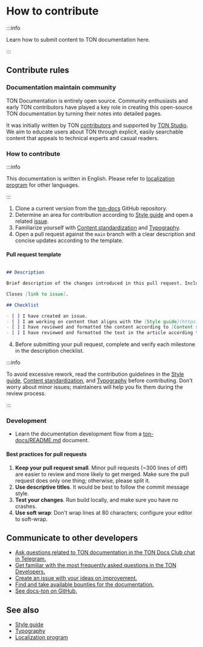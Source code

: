 # How to contribute

:::info

Learn how to submit content to TON documentation here.

:::

## Contribute rules

### Documentation maintain community

TON Documentation is entirely open source. Community enthusiasts and early TON contributors have played a key role in creating this open-source TON documentation by turning their notes into detailed pages.

It was initially written by TON [contributors](/v3/contribute/maintainers/) and supported by [TON Studio](https://tonstudio.io/).
We aim to educate users about TON through explicit, easily searchable content that appeals to technical experts and casual readers.


### How to contribute

:::info

This documentation is written in English. Please refer to [localization program](/v3/contribute/localization-program/how-to-contribute/) for other languages.

:::

1. Clone a current version from the [ton-docs](https://github.com/ton-community/ton-docs) GitHub repository.
1. Determine an area for contribution according to [Style guide](/v3/contribute/style-guide/) and open a related [issue](https://github.com/ton-community/ton-docs/issues).
2. Familiarize yourself with [Content standardization](/v3/contribute/content-standardization/) and [Typography](/v3/contribute/typography/).
3. Open a pull request against the `main` branch with a clear description and concise updates according to the template.

#### Pull request template

```md

## Description

Brief description of the changes introduced in this pull request. Include any relevant issue numbers or links.

Closes [link to issue].

## Checklist

- [ ] I have created an issue.
- [ ] I am working on content that aligns with the [Style guide](https://docs.ton.org/v3/contribute/style-guide/).
- [ ] I have reviewed and formatted the content according to [Content standardization](https://docs.ton.org/v3/contribute/content-standardization/).
- [ ] I have reviewed and formatted the text in the article according to [Typography](https://docs.ton.org/v3/contribute/typography/).

```
4. Before submitting your pull request, complete and verify each milestone in the description checklist.

:::info

To avoid excessive rework, read the contribution guidelines in the [Style guide](/v3/contribute/style-guide/), [Content standardization](/v3/contribute/content-standardization/), and [Typography](/v3/contribute/typography/) before contributing. Don't worry about minor issues; maintainers will help you fix them during the review process.

:::

### Development

- Learn the documentation development flow from a [ton-docs/README.md](https://github.com/ton-community/ton-docs?tab=readme-ov-file#set-up-your-environment-%EF%B8%8F) document.

#### Best practices for pull requests

1. **Keep your pull request small**. Minor pull requests (~300 lines of diff) are easier to review and more likely to get merged. Make sure the pull request does only one thing; otherwise, please split it.
2. **Use descriptive titles**. It would be best to follow the commit message style.
3. **Test your changes**. Run build locally, and make sure you have no crashes.
4. **Use soft wrap**: Don't wrap lines at 80 characters; configure your editor to soft-wrap.


## Communicate to other developers

- [Ask questions related to TON documentation in the TON Docs Club chat in Telegram.](https://t.me/+c-0fVO4XHQsyOWM8)
- [Get familiar with the most frequently asked questions in the TON Developers.](https://t.me/tondev_eng)
- [Create an issue with your ideas on improvement.](https://github.com/ton-community/ton-docs/issues)
- [Find and take available bounties for the documentation.](https://github.com/ton-society/ton-footsteps/issues?q=documentation) 
- [See docs-ton on GitHub.](https://github.com/ton-community/ton-docs)

## See also

- [Style guide](/v3/contribute/style-guide/)
- [Typography](/v3/contribute/typography/)
- [Localization program](/v3/contribute/localization-program/overview/)
